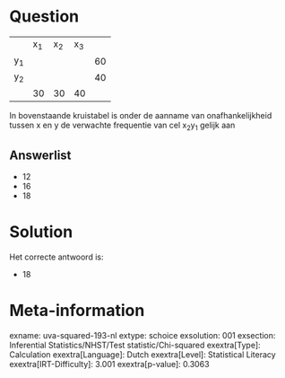 Question
========

  ------ ------ ------ ------ ----
         x~1~   x~2~   x~3~   
  y~1~                        60
  y~2~                        40
         30     30     40     
  ------ ------ ------ ------ ----

In bovenstaande kruistabel is onder de aanname van onafhankelijkheid
tussen x en y de verwachte frequentie van cel x~2~y~1~ gelijk aan

Answerlist
----------

* 12
* 16
* 18

Solution
========

Het correcte antwoord is: 

* 18

Meta-information
================
exname: uva-squared-193-nl
extype: schoice
exsolution: 001
exsection: Inferential Statistics/NHST/Test statistic/Chi-squared
exextra[Type]: Calculation
exextra[Language]: Dutch
exextra[Level]: Statistical Literacy
exextra[IRT-Difficulty]: 3.001
exextra[p-value]: 0.3063

